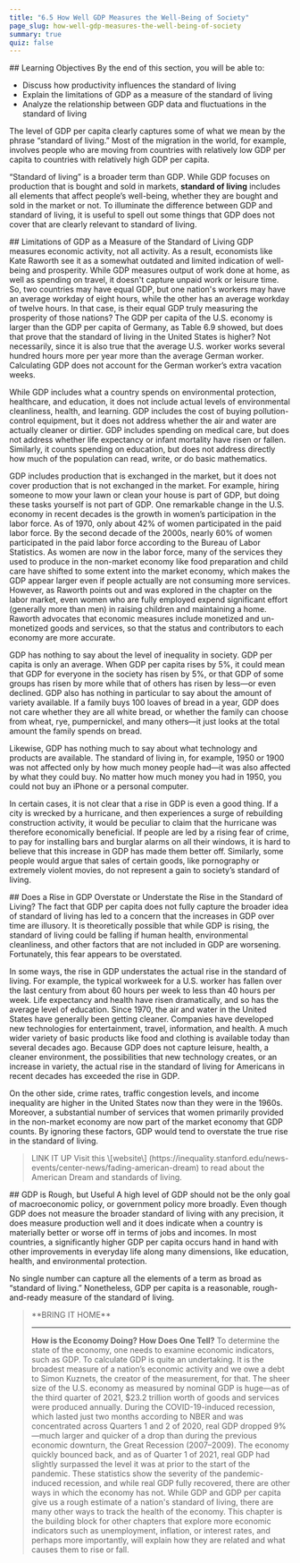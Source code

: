```yaml
---
title: "6.5 How Well GDP Measures the Well-Being of Society"
page_slug: how-well-gdp-measures-the-well-being-of-society
summary: true
quiz: false
---
```

<div className="content-chunk" data-subsection-id = "Learning-Objectives-652t">
## Learning Objectives
By the end of this section, you will be able to:

* Discuss how productivity influences the standard of living
* Explain the limitations of GDP as a measure of the standard of living
* Analyze the relationship between GDP data and fluctuations in the standard of living

The level of GDP per capita clearly captures some of what we mean by the phrase “standard of living.” Most of the migration in the world, for example, involves people who are moving from countries with relatively low GDP per capita to countries with relatively high GDP per capita.

“Standard of living” is a broader term than GDP. While GDP focuses on production that is bought and sold in markets, **standard of living** includes all elements that affect people’s well-being, whether they are bought and sold in the market or not. To illuminate the difference between GDP and standard of living, it is useful to spell out some things that GDP does not cover that are clearly relevant to standard of living.
</div>
<div className="content-chunk" data-subsection-id = "Limitations-of-GDP-as-a-Measure-of-the-Standard-of-Living-654t">
## Limitations of GDP as a Measure of the Standard of Living
GDP measures economic activity, not all activity. As a result, economists like Kate Raworth see it as a somewhat outdated and limited indication of well-being and prosperity. While GDP measures output of work done at home, as well as spending on travel, it doesn't capture unpaid work or leisure time. So, two countries may have equal GDP, but one nation's workers may have an average workday of eight hours, while the other has an average workday of twelve hours. In that case, is their equal GDP truly measuring the prosperity of those nations? The GDP per capita of the U.S. economy is larger than the GDP per capita of Germany, as Table 6.9 showed, but does that prove that the standard of living in the United States is higher? Not necessarily, since it is also true that the average U.S. worker works several hundred hours more per year more than the average German worker. Calculating GDP does not account for the German worker’s extra vacation weeks. 

While GDP includes what a country spends on environmental protection, healthcare, and education, it does not include actual levels of environmental cleanliness, health, and learning. GDP includes the cost of buying pollution-control equipment, but it does not address whether the air and water are actually cleaner or dirtier. GDP includes spending on medical care, but does not address whether life expectancy or infant mortality have risen or fallen. Similarly, it counts spending on education, but does not address directly how much of the population can read, write, or do basic mathematics.

GDP includes production that is exchanged in the market, but it does not cover production that is not exchanged in the market. For example, hiring someone to mow your lawn or clean your house is part of GDP, but doing these tasks yourself is not part of GDP. One remarkable change in the U.S. economy in recent decades is the growth in women’s participation in the labor force. As of 1970, only about 42% of women participated in the paid labor force. By the second decade of the 2000s, nearly 60% of women participated in the paid labor force according to the Bureau of Labor Statistics. As women are now in the labor force, many of the services they used to produce in the non-market economy like food preparation and child care have shifted to some extent into the market economy, which makes the GDP appear larger even if people actually are not consuming more services. However, as Raworth points out and was explored in the chapter on the labor market, even women who are fully employed expend significant effort (generally more than men) in raising children and maintaining a home. Raworth advocates that economic measures include monetized and un-monetized goods and services, so that the status and contributors to each economy are more accurate.

GDP has nothing to say about the level of inequality in society. GDP per capita is only an average. When GDP per capita rises by 5%, it could mean that GDP for everyone in the society has risen by 5%, or that GDP of some groups has risen by more while that of others has risen by less—or even declined. GDP also has nothing in particular to say about the amount of variety available. If a family buys 100 loaves of bread in a year, GDP does not care whether they are all white bread, or whether the family can choose from wheat, rye, pumpernickel, and many others—it just looks at the total amount the family spends on bread.

Likewise, GDP has nothing much to say about what technology and products are available. The standard of living in, for example, 1950 or 1900 was not affected only by how much money people had—it was also affected by what they could buy. No matter how much money you had in 1950, you could not buy an iPhone or a personal computer.

In certain cases, it is not clear that a rise in GDP is even a good thing. If a city is wrecked by a hurricane, and then experiences a surge of rebuilding construction activity, it would be peculiar to claim that the hurricane was therefore economically beneficial. If people are led by a rising fear of crime, to pay for installing bars and burglar alarms on all their windows, it is hard to believe that this increase in GDP has made them better off. Similarly, some people would argue that sales of certain goods, like pornography or extremely violent movies, do not represent a gain to society’s standard of living.
</div>
<div className="content-chunk" data-subsection-id = "Does-a-Rise-in-GDP-Overstate-or-Understate-the-Rise-in-the-Standard-of-Living?-653t">
## Does a Rise in GDP Overstate or Understate the Rise in the Standard of Living?
The fact that GDP per capita does not fully capture the broader idea of standard of living has led to a concern that the increases in GDP over time are illusory. It is theoretically possible that while GDP is rising, the standard of living could be falling if human health, environmental cleanliness, and other factors that are not included in GDP are worsening. Fortunately, this fear appears to be overstated.  

In some ways, the rise in GDP understates the actual rise in the standard of living. For example, the typical workweek for a U.S. worker has fallen over the last century from about 60 hours per week to less than 40 hours per week. Life expectancy and health have risen dramatically, and so has the average level of education. Since 1970, the air and water in the United States have generally been getting cleaner. Companies have developed new technologies for entertainment, travel, information, and health. A much wider variety of basic products like food and clothing is available today than several decades ago. Because GDP does not capture leisure, health, a cleaner environment, the possibilities that new technology creates, or an increase in variety, the actual rise in the standard of living for Americans in recent decades has exceeded the rise in GDP.

On the other side, crime rates, traffic congestion levels, and income inequality are higher in the United States now than they were in the 1960s. Moreover, a substantial number of services that women primarily provided in the non-market economy are now part of the market economy that GDP counts. By ignoring these factors, GDP would tend to overstate the true rise in the standard of living. 

<Blockquote>
 LINK IT UP Visit this \[website\] (https://inequality.stanford.edu/news-events/center-news/fading-american-dream) to read about the American Dream and standards of living.
</Blockquote>
</div>
<div className="content-chunk" data-subsection-id = "GDP-is-Rough,-but-Useful-655t">
## GDP is Rough, but Useful
A high level of GDP should not be the only goal of macroeconomic policy, or government policy more broadly. Even though GDP does not measure the broader standard of living with any precision, it does measure production well and it does indicate when a country is materially better or worse off in terms of jobs and incomes. In most countries, a significantly higher GDP per capita occurs hand in hand with other improvements in everyday life along many dimensions, like education, health, and environmental protection. 

No single number can capture all the elements of a term as broad as “standard of living.” Nonetheless, GDP per capita is a reasonable, rough-and-ready measure of the standard of living. 

<Blockquote>
 **BRING IT HOME**

* * *

**How is the Economy Doing? How Does One Tell?** To determine the state of the economy, one needs to examine economic indicators, such as GDP. To calculate GDP is quite an undertaking. It is the broadest measure of a nation’s economic activity and we owe a debt to Simon Kuznets, the creator of the measurement, for that. The sheer size of the U.S. economy as measured by nominal GDP is huge—as of the third quarter of 2021, $23.2 trillion worth of goods and services were produced annually. During the COVID-19-induced recession, which lasted just two months according to NBER and was concentrated across Quarters 1 and 2 of 2020, real GDP dropped 9%—much larger and quicker of a drop than during the previous economic downturn, the Great Recession (2007–2009). The economy quickly bounced back, and as of Quarter 1 of 2021, real GDP had slightly surpassed the level it was at prior to the start of the pandemic. These statistics show the severity of the pandemic-induced recession, and while real GDP fully recovered, there are other ways in which the economy has not. While GDP and GDP per capita give us a rough estimate of a nation's standard of living, there are many other ways to track the health of the economy. This chapter is the building block for other chapters that explore more economic indicators such as unemployment, inflation, or interest rates, and perhaps more importantly, will explain how they are related and what causes them to rise or fall.
</Blockquote>
</div>
